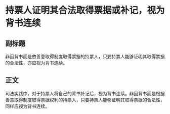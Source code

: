 # 持票人证明其合法取得票据或补记，视为背书连续
## 副标题
非因背书而是依善意取得制度取得票据的持票人，只要持票人能够证明其取得票据的合法性，亦应视为背书连续。
## 正文
司法实践中，对于持票人将自己的背书补记后，视为背书连续。非因背书而是根据善意取得制度取得票据权利的持票人，只要持票人能够证明其取得票据的合法性，同样应视为背书连续。